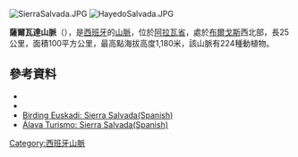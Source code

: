 [[Image:SierraSalvada.JPG|right]]
[[Image:HayedoSalvada.JPG|thumb]]

'''薩爾瓦達山脈'''（{{lang-es|Sierra Salvada}}），是[[西班牙|西班牙]]的[[山脈|山脈]]，位於[[阿拉瓦省|阿拉瓦省]]，處於[[布爾戈斯|布爾戈斯]]西北部，長25公里，面積100平方公里，最高點海拔高度1,180米，該山脈有224種動植物。

==參考資料==
*{{cite web |url=http://www.elcorreo.com/vizcaya/20080108/vizcaya/sierra-salvada-tesoro-natural-20080108.html |title=Sierra Salvada, tesoro natural |accessdate=23 February 2011 |last=Igea |first=Octavio |date=08.01.2008 |format=article |publisher=El Correo Digital |language=es |quote=formed by 224 different species of fish, amphibians, reptiles, birds, mammals and plants |archive-date=2016-03-03 |archive-url=https://web.archive.org/web/20160303232042/http://www.elcorreo.com/vizcaya/20080108/vizcaya/sierra-salvada-tesoro-natural-20080108.html |dead-url=no }}
*{{cite web |url=http://www.elcorreo.com/vizcaya/20080108/vizcaya/sierra-salvada-tesoro-natural-20080108.html |title=Sierra Salvada, tesoro natural |work=El Correo Digital |accessdate=23 February 2011 |last=Igea |first=Octavio |date=08.01.2008 |format=article |language=es |quote=one of the most important trade routes that connected the Northern Peninsula |archive-date=2016-03-03 |archive-url=https://web.archive.org/web/20160303232042/http://www.elcorreo.com/vizcaya/20080108/vizcaya/sierra-salvada-tesoro-natural-20080108.html |dead-url=no }}
* [http://www.birdingeuskadi.net/menu2.aspx?IdSP2=GGVnrC6fFIH8nsrfqWfTLw==&IdMP2=vkakLGW4RJiLQet9cJiWOw==&IdMP=FDo1qPcjwrrlGuz1VCst1Q==&IdSP=yeRzuP7ogF+EKmq8n6WtuQ== Birding Euskadi: Sierra Salvada(Spanish)]{{Wayback|url=http://www.birdingeuskadi.net/menu2.aspx?IdSP2=GGVnrC6fFIH8nsrfqWfTLw==&IdMP2=vkakLGW4RJiLQet9cJiWOw==&IdMP=FDo1qPcjwrrlGuz1VCst1Q==&IdSP=yeRzuP7ogF+EKmq8n6WtuQ== |date=20110718101802 }}
* [https://web.archive.org/web/20110728092814/http://www.alavaturismo.com/es/ficha.php?id=187 Álava Turismo: Sierra Salvada(Spanish)]

{{Spain-geo-stub}}
[[Category:西班牙山脈|Category:西班牙山脈]]
